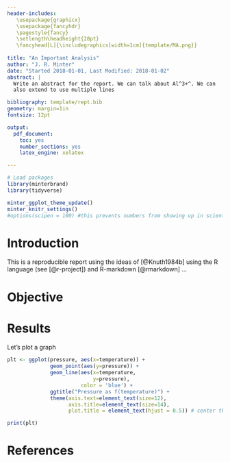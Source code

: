 ```yaml
---
header-includes: 
   \usepackage{graphicx}
   \usepackage{fancyhdr}
   \pagestyle{fancy}
   \setlength\headheight{28pt}
   \fancyhead[L]{\includegraphics[width=1cm]{template/MA.png}}
   
title: "An Important Analysis"
author: "J. R. Minter"
date: "Started 2018-01-01, Last Modified: 2018-01-02"
abstract: |
  Write an abstract for the report. We can talk about Al^3+^. We can 
  also extend to use multiple lines

bibliography: template/rept.bib
geometry: margin=1in
fontsize: 12pt

output:
  pdf_document:
    toc: yes
    number_sections: yes
    latex_engine: xelatex

---
```


```r
# Load packages 
library(minterbrand)
library(tidyverse)

minter_ggplot_theme_update()
minter_knitr_settings()
#options(scipen = 100) #this prevents numbers from showing up in scientific notation

```

# Introduction

This is a reproducible report using the ideas of [@Knuth1984b] using
the R language (see [@r-project]) and R-markdown [@rmarkdown] ...

# Objective

# Results

Let's plot a graph

```r
plt <- ggplot(pressure, aes(x=temperature)) +
              geom_point(aes(y=pressure)) +
              geom_line(aes(x=temperature,
                            y=pressure),
                        color = 'blue') +
              ggtitle("Pressure as f(temperature)") +
              theme(axis.text=element_text(size=12),
                    axis.title=element_text(size=14),
                    plot.title = element_text(hjust = 0.5)) # center the title

print(plt)
```




# References



